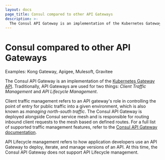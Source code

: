 ```yaml
---
layout: docs
page_title: Consul compared to other API Gateways 
description: >-
  The Consul API Gateway is an implementation of the Kubernetes Gateway API that provides a single entry point that routes public requests to services within the service mesh.
---
```


# Consul compared to other API Gateways 

Examples: Kong Gateway, Apigee, Mulesoft, Gravitee 

The Consul API Gateway is an implementation of the [Kubernetes Gateway API](https://gateway-api.sigs.k8s.io/). Traditionally, API Gateways are used for two things: _Client Traffic Management_ and _API Lifecycle Management_.

Client traffic management refers to an API gateway's role in controlling the point of entry for public traffic into a given environment, which is also known as _managing north-south traffic_. The Consul API Gateway is deployed alongside Consul service mesh and is responsible for routing inbound client requests to the mesh based on defined routes. For a full list of supported traffic management features, refer to the [Consul API Gateway documentation](/docs/api-gateway).   

API Lifecycle management refers to how application developers use an API Gateway to deploy, iterate, and manage versions of an API. At this time, the Consul API Gateway does not support API Lifecycle management.
